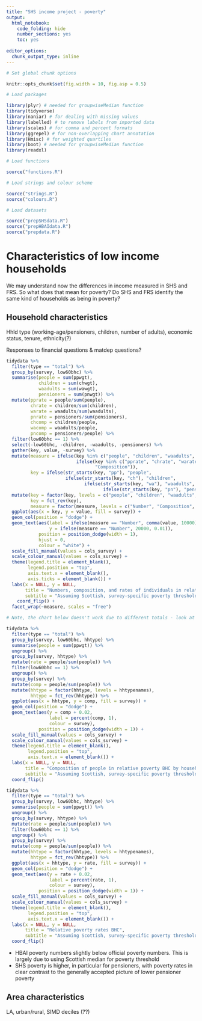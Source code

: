 ---
title: "SHS income project - poverty"
output: 
  html_notebook:
    code_folding: hide
    number_sections: yes
    toc: yes
    
editor_options: 
  chunk_output_type: inline
---


```{r setup, include = FALSE}

# Set global chunk options

knitr::opts_chunk$set(fig.width = 10, fig.asp = 0.5)

# Load packages

library(plyr) # needed for groupwiseMedian function
library(tidyverse)
library(naniar) # for dealing with missing values
library(labelled) # to remove labels from imported data
library(scales) # for comma and percent formats
library(ggrepel) # for non-overlapping chart annotation
library(Hmisc) # for weighted quartiles
library(boot) # needed for groupwiseMedian function
library(readxl)

# Load functions

source("functions.R")

# Load strings and colour scheme

source("strings.R")
source("colours.R")

# Load datasets

source("prepSHSdata.R")
source("prepHBAIdata.R")
source("prepdata.R")

```

# Characteristics of low income households

We may understand now the differences in income measured in SHS and FRS. So what does that mean for poverty? Do SHS and FRS identify the same kind of households as being in poverty?

## Household characteristics

Hhld type (working-age/pensioners, children, number of adults), economic status, tenure, ethnicity(?)

Responses to financial questions & matdep questions?

```{r poverty_numbers}

tidydata %>%
  filter(type == "total") %>%
  group_by(survey, low60bhc) %>%
  summarise(people = sum(ppwgt),
            children = sum(chwgt),
            waadults = sum(wawgt),
            pensioners = sum(pnwgt)) %>%
  mutate(pprate = people/sum(people),
         chrate = children/sum(children),
         warate = waadults/sum(waadults),
         pnrate = pensioners/sum(pensioners),
         chcomp = children/people,
         wacomp = waadults/people,
         pncomp = pensioners/people) %>%
  filter(low60bhc == 1) %>%
  select(-low60bhc, -children, -waadults, -pensioners) %>%
  gather(key, value, -survey) %>%
  mutate(measure = ifelse(key %in% c("people", "children", "waadults", "pensioners"), "Number",
                          ifelse(key %in% c("pprate", "chrate", "warate", "pnrate"), "Rate",
                                 "Composition")),
         key = ifelse(str_starts(key, "pp"), "people", 
                      ifelse(str_starts(key, "ch"), "children", 
                             ifelse(str_starts(key, "wa"), "waadults", 
                                    ifelse(str_starts(key, "pn"), "pensioners", key))))) %>%
  mutate(key = factor(key, levels = c("people", "children", "waadults", "pensioners")),
         key = fct_rev(key),
         measure = factor(measure, levels = c("Number", "Composition", "Rate"))) %>%
  ggplot(aes(x = key, y = value, fill = survey)) +
  geom_col(position = "dodge") +
  geom_text(aes(label = ifelse(measure == "Number", comma(value, 10000), percent(value, 1)),
                y = ifelse(measure == "Number", 20000, 0.01)),
            position = position_dodge(width = 1),
            hjust = 0,
            colour = "white") +
  scale_fill_manual(values = cols_survey) +
  scale_colour_manual(values = cols_survey) +
  theme(legend.title = element_blank(),
        legend.position = "top",
        axis.text.x = element_blank(),
        axis.ticks = element_blank()) +
  labs(x = NULL, y = NULL,
       title = "Numbers, composition, and rates of individuals in relative poverty BHC",
       subtitle = "Assuming Scottish, survey-specific poverty thresholds") +
    coord_flip() +
  facet_wrap(~measure, scales = "free")


```


```{r poverty_hhtype}

# Note, the chart below doesn't work due to different totals - look at compositions and rates instead!

tidydata %>%
  filter(type == "total") %>%
  group_by(survey, low60bhc, hhtype) %>%
  summarise(people = sum(ppwgt)) %>%
  ungroup() %>%
  group_by(survey, hhtype) %>%
  mutate(rate = people/sum(people)) %>%
  filter(low60bhc == 1) %>%
  ungroup() %>%
  group_by(survey) %>%
  mutate(comp = people/sum(people)) %>%
  mutate(hhtype = factor(hhtype, levels = hhtypenames),
         hhtype = fct_rev(hhtype)) %>%
  ggplot(aes(x = hhtype, y = comp, fill = survey)) +
  geom_col(position = "dodge") +
  geom_text(aes(y = comp + 0.02,
                label = percent(comp, 1),
                colour = survey),
            position = position_dodge(width = 1)) +
  scale_fill_manual(values = cols_survey) +
  scale_colour_manual(values = cols_survey) +
  theme(legend.title = element_blank(),
        legend.position = "top",
        axis.text.x = element_blank()) +
  labs(x = NULL, y = NULL,
       title = "Composition of people in relative poverty BHC by household type",
       subtitle = "Assuming Scottish, survey-specific poverty thresholds") +
  coord_flip()

tidydata %>%
  filter(type == "total") %>%
  group_by(survey, low60bhc, hhtype) %>%
  summarise(people = sum(ppwgt)) %>%
  ungroup() %>%
  group_by(survey, hhtype) %>%
  mutate(rate = people/sum(people)) %>%
  filter(low60bhc == 1) %>%
  ungroup() %>%
  group_by(survey) %>%
  mutate(comp = people/sum(people)) %>%
  mutate(hhtype = factor(hhtype, levels = hhtypenames),
         hhtype = fct_rev(hhtype)) %>%
  ggplot(aes(x = hhtype, y = rate, fill = survey)) +
  geom_col(position = "dodge") +
  geom_text(aes(y = rate + 0.02,
                label = percent(rate, 1),
                colour = survey),
            position = position_dodge(width = 1)) +
  scale_fill_manual(values = cols_survey) +
  scale_colour_manual(values = cols_survey) +
  theme(legend.title = element_blank(),
        legend.position = "top",
        axis.text.x = element_blank()) +
  labs(x = NULL, y = NULL,
       title = "Relative poverty rates BHC",
       subtitle = "Assuming Scottish, survey-specific poverty thresholds") +
  coord_flip()

```

<div class = "box">

- HBAI poverty numbers slightly below official poverty numbers. This is largely due to using Scottish median for poverty threshold
- SHS poverty is higher, in particular for pensioners, with poverty rates in clear contrast to the generally accepted picture of lower pensioner poverty

</div>

## Area characteristics

LA, urban/rural, SIMD deciles (??)